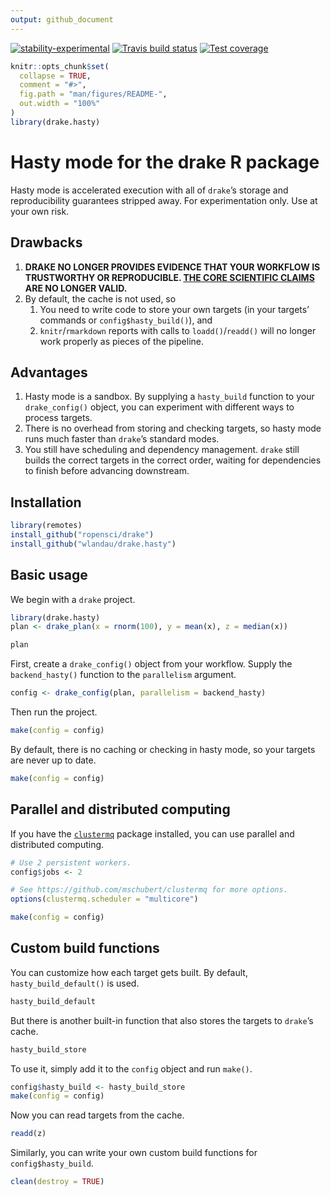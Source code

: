```yaml
---
output: github_document
---
```


[![stability-experimental](https://img.shields.io/badge/stability-experimental-orange.svg)](https://github.com/emersion/stability-badges#experimental)
[![Travis build status](https://travis-ci.org/wlandau/drake.hasty.svg?branch=master)](https://travis-ci.org/wlandau/drake.hasty)
[![Test coverage](https://codecov.io/github/wlandau/drake.hasty/coverage.svg?branch=master)](https://codecov.io/github/wlandau/drake.hasty?branch=master)

<!-- README.md is generated from README.Rmd. Please edit that file -->

```r
knitr::opts_chunk$set(
  collapse = TRUE,
  comment = "#>",
  fig.path = "man/figures/README-",
  out.width = "100%"
)
library(drake.hasty)
```

# Hasty mode for the drake R package

Hasty mode is accelerated execution with all of `drake`'s storage and reproducibility guarantees stripped away. For experimentation only. Use at your own risk.

## Drawbacks

1. **DRAKE NO LONGER PROVIDES EVIDENCE THAT YOUR WORKFLOW IS TRUSTWORTHY OR REPRODUCIBLE. [THE CORE SCIENTIFIC CLAIMS](https://github.com/ropensci/drake#reproducibility-with-confidence) ARE NO LONGER VALID.**
2. By default, the cache is not used, so 
    1. You need to write code to store your own targets (in your targets' commands or `config$hasty_build()`), and
    2. `knitr`/`rmarkdown` reports with calls to `loadd()`/`readd()` will no longer work properly as pieces of the pipeline.

## Advantages

1. Hasty mode is a sandbox. By supplying a `hasty_build` function to your `drake_config()` object, you can experiment with different ways to process targets.
2. There is no overhead from storing and checking targets, so hasty mode runs much faster than `drake`'s standard modes.
3. You still have scheduling and dependency management. `drake` still builds the correct targets in the correct order, waiting for dependencies to finish before advancing downstream.

## Installation

```r
library(remotes)
install_github("ropensci/drake")
install_github("wlandau/drake.hasty")
```

## Basic usage

We begin with a `drake` project.

```r
library(drake.hasty)
plan <- drake_plan(x = rnorm(100), y = mean(x), z = median(x))

plan
```

First, create a `drake_config()` object from your workflow. Supply the `backend_hasty()` function to the `parallelism` argument.

```r
config <- drake_config(plan, parallelism = backend_hasty)
```

Then run the project.

```r
make(config = config)
```

By default, there is no caching or checking in hasty mode, so your targets are never up to date.

```r
make(config = config)
```

## Parallel and distributed computing

If you have the [`clustermq`](https://github.com/mschubert/clustermq) package installed, you can use parallel and distributed computing.

```r
# Use 2 persistent workers.
config$jobs <- 2

# See https://github.com/mschubert/clustermq for more options.
options(clustermq.scheduler = "multicore")

make(config = config)
```

## Custom build functions

You can customize how each target gets built. By default, `hasty_build_default()` is used.

```r
hasty_build_default
```

But there is another built-in function that also stores the targets to `drake`'s cache.

```r
hasty_build_store
```

To use it, simply add it to the `config` object and run `make()`.

```r
config$hasty_build <- hasty_build_store
make(config = config)
```

Now you can read targets from the cache.

```r
readd(z)
```

Similarly, you can write your own custom build functions for `config$hasty_build`.

```r
clean(destroy = TRUE)
```
